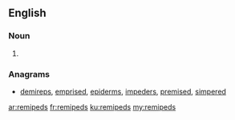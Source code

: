 ==English==

===Noun===
{{head|en|noun plural form}}

# {{plural of|remiped|lang=en}}

===Anagrams===
* [[demireps#English|demireps]], [[emprised#English|emprised]], [[epiderms#English|epiderms]], [[impeders#English|impeders]], [[premised#English|premised]], [[simpered#English|simpered]]

[[ar:remipeds]]
[[fr:remipeds]]
[[ku:remipeds]]
[[my:remipeds]]